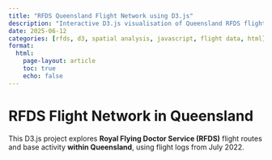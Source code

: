 ```yaml
---
title: "RFDS Queensland Flight Network using D3.js"
description: "Interactive D3.js visualisation of Queensland RFDS flight activity in July 2022"
date: 2025-06-12
categories: [rfds, d3, spatial analysis, javascript, flight data, html]
format:
  html:
    page-layout: article
    toc: true
    echo: false
---
```


# RFDS Flight Network in Queensland

This D3.js project explores **Royal Flying Doctor Service (RFDS)** flight routes and base activity **within Queensland**, using flight logs from July 2022.

